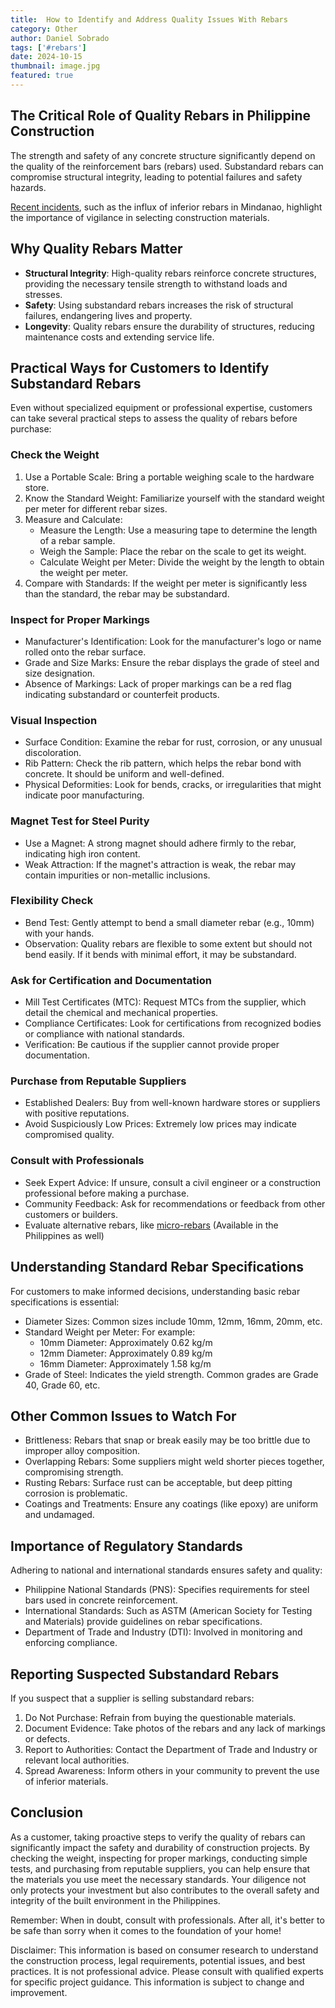 ```yaml
---
title:  How to Identify and Address Quality Issues With Rebars
category: Other
author: Daniel Sobrado
tags: ['#rebars']
date: 2024-10-15
thumbnail: image.jpg
featured: true
---
```


## The Critical Role of Quality Rebars in Philippine Construction

The strength and safety of any concrete structure significantly depend on the quality of the reinforcement bars (rebars) used. Substandard rebars can compromise structural integrity, leading to potential failures and safety hazards. 

[Recent incidents](https://edgedavao.net/latest-news/2024/10/influx-of-substandard-rebars-discovered-in-mindanao/), such as the influx of inferior rebars in Mindanao, highlight the importance of vigilance in selecting construction materials.

## Why Quality Rebars Matter

* **Structural Integrity**: High-quality rebars reinforce concrete structures, providing the necessary tensile strength to withstand loads and stresses.
* **Safety**: Using substandard rebars increases the risk of structural failures, endangering lives and property.
* **Longevity**: Quality rebars ensure the durability of structures, reducing maintenance costs and extending service life.

## Practical Ways for Customers to Identify Substandard Rebars

Even without specialized equipment or professional expertise, customers can take several practical steps to assess the quality of rebars before purchase:

### Check the Weight

1. Use a Portable Scale: Bring a portable weighing scale to the hardware store.
2. Know the Standard Weight: Familiarize yourself with the standard weight per meter for different rebar sizes.
3. Measure and Calculate:
   * Measure the Length: Use a measuring tape to determine the length of a rebar sample.
   * Weigh the Sample: Place the rebar on the scale to get its weight.
   * Calculate Weight per Meter: Divide the weight by the length to obtain the weight per meter.
4. Compare with Standards: If the weight per meter is significantly less than the standard, the rebar may be substandard.

### Inspect for Proper Markings

* Manufacturer's Identification: Look for the manufacturer's logo or name rolled onto the rebar surface.
* Grade and Size Marks: Ensure the rebar displays the grade of steel and size designation.
* Absence of Markings: Lack of proper markings can be a red flag indicating substandard or counterfeit products.

### Visual Inspection

* Surface Condition: Examine the rebar for rust, corrosion, or any unusual discoloration.
* Rib Pattern: Check the rib pattern, which helps the rebar bond with concrete. It should be uniform and well-defined.
* Physical Deformities: Look for bends, cracks, or irregularities that might indicate poor manufacturing.

### Magnet Test for Steel Purity

* Use a Magnet: A strong magnet should adhere firmly to the rebar, indicating high iron content.
* Weak Attraction: If the magnet's attraction is weak, the rebar may contain impurities or non-metallic inclusions.

### Flexibility Check

* Bend Test: Gently attempt to bend a small diameter rebar (e.g., 10mm) with your hands.
* Observation: Quality rebars are flexible to some extent but should not bend easily. If it bends with minimal effort, it may be substandard.

### Ask for Certification and Documentation

* Mill Test Certificates (MTC): Request MTCs from the supplier, which detail the chemical and mechanical properties.
* Compliance Certificates: Look for certifications from recognized bodies or compliance with national standards.
* Verification: Be cautious if the supplier cannot provide proper documentation.

### Purchase from Reputable Suppliers

* Established Dealers: Buy from well-known hardware stores or suppliers with positive reputations.
* Avoid Suspiciously Low Prices: Extremely low prices may indicate compromised quality.

### Consult with Professionals

* Seek Expert Advice: If unsure, consult a civil engineer or a construction professional before making a purchase.
* Community Feedback: Ask for recommendations or feedback from other customers or builders.
* Evaluate alternative rebars, like [micro-rebars](https://www.helixsteel.com/products-services/helix-micro-rebar/) (Available in the Philippines as well)

## Understanding Standard Rebar Specifications

For customers to make informed decisions, understanding basic rebar specifications is essential:

* Diameter Sizes: Common sizes include 10mm, 12mm, 16mm, 20mm, etc.
* Standard Weight per Meter: For example:
  * 10mm Diameter: Approximately 0.62 kg/m
  * 12mm Diameter: Approximately 0.89 kg/m
  * 16mm Diameter: Approximately 1.58 kg/m
* Grade of Steel: Indicates the yield strength. Common grades are Grade 40, Grade 60, etc.

## Other Common Issues to Watch For

* Brittleness: Rebars that snap or break easily may be too brittle due to improper alloy composition.
* Overlapping Rebars: Some suppliers might weld shorter pieces together, compromising strength.
* Rusting Rebars: Surface rust can be acceptable, but deep pitting corrosion is problematic.
* Coatings and Treatments: Ensure any coatings (like epoxy) are uniform and undamaged.

## Importance of Regulatory Standards

Adhering to national and international standards ensures safety and quality:

* Philippine National Standards (PNS): Specifies requirements for steel bars used in concrete reinforcement.
* International Standards: Such as ASTM (American Society for Testing and Materials) provide guidelines on rebar specifications.
* Department of Trade and Industry (DTI): Involved in monitoring and enforcing compliance.

## Reporting Suspected Substandard Rebars

If you suspect that a supplier is selling substandard rebars:

1. Do Not Purchase: Refrain from buying the questionable materials.
2. Document Evidence: Take photos of the rebars and any lack of markings or defects.
3. Report to Authorities: Contact the Department of Trade and Industry or relevant local authorities.
4. Spread Awareness: Inform others in your community to prevent the use of inferior materials.

## Conclusion

As a customer, taking proactive steps to verify the quality of rebars can significantly impact the safety and durability of construction projects. By checking the weight, inspecting for proper markings, conducting simple tests, and purchasing from reputable suppliers, you can help ensure that the materials you use meet the necessary standards. Your diligence not only protects your investment but also contributes to the overall safety and integrity of the built environment in the Philippines.

Remember: When in doubt, consult with professionals. After all, it's better to be safe than sorry when it comes to the foundation of your home!

Disclaimer: This information is based on consumer research to understand the construction process, legal requirements, potential issues, and best practices. It is not professional advice. Please consult with qualified experts for specific project guidance. This information is subject to change and improvement.